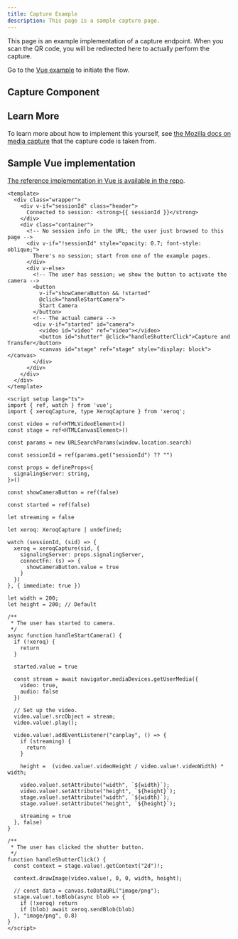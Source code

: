 ```yaml
---
title: Capture Example
description: This page is a sample capture page.
---
```



This page is an example implementation of a capture endpoint.  When you scan the QR code, you will be redirected here to actually perform the capture.

Go to the [Vue example](../get-started/03-vue-example.mdx) to initiate the flow.

## Capture Component

<XeroqCapture
  signaling-server={SIGNALING_SERVER}
  client:only/>

## Learn More

To learn more about how to implement this yourself, see [the Mozilla docs on media capture](https://developer.mozilla.org/en-US/docs/Web/API/Media_Capture_and_Streams_API/Taking_still_photos) that the capture code is taken from.

## Sample Vue implementation

[The reference implementation in Vue is available in the repo](https://github.com/CharlieDigital/xeroq/blob/main/docs/src/components/vue/xeroq-capture.vue).

```vue
<template>
  <div class="wrapper">
    <div v-if="sessionId" class="header">
      Connected to session: <strong>{{ sessionId }}</strong>
    </div>
    <div class="container">
      <!-- No session info in the URL; the user just browsed to this page -->
      <div v-if="!sessionId" style="opacity: 0.7; font-style: oblique;">
        There's no session; start from one of the example pages.
      </div>
      <div v-else>
        <!-- The user has session; we show the button to activate the camera -->
        <button
          v-if="showCameraButton && !started"
          @click="handleStartCamera">
          Start Camera
        </button>
        <!-- The actual camera -->
        <div v-if="started" id="camera">
          <video id="video" ref="video"></video>
          <button id="shutter" @click="handleShutterClick">Capture and Transfer</button>
          <canvas id="stage" ref="stage" style="display: block"></canvas>
        </div>
      </div>
    </div>
  </div>
</template>

<script setup lang="ts">
import { ref, watch } from 'vue';
import { xeroqCapture, type XeroqCapture } from 'xeroq';

const video = ref<HTMLVideoElement>()
const stage = ref<HTMLCanvasElement>()

const params = new URLSearchParams(window.location.search)

const sessionId = ref(params.get("sessionId") ?? "")

const props = defineProps<{
  signalingServer: string,
}>()

const showCameraButton = ref(false)

const started = ref(false)

let streaming = false

let xeroq: XeroqCapture | undefined;

watch (sessionId, (sid) => {
  xeroq = xeroqCapture(sid, {
    signalingServer: props.signalingServer,
    connectFn: (s) => {
      showCameraButton.value = true
    }
  })
}, { immediate: true })

let width = 200;
let height = 200; // Default

/**
 * The user has started to camera.
 */
async function handleStartCamera() {
  if (!xeroq) {
    return
  }

  started.value = true

  const stream = await navigator.mediaDevices.getUserMedia({
    video: true,
    audio: false
  })

  // Set up the video.
  video.value!.srcObject = stream;
  video.value!.play();

  video.value!.addEventListener("canplay", () => {
    if (streaming) {
      return
    }

    height =  (video.value!.videoHeight / video.value!.videoWidth) * width;

    video.value!.setAttribute("width", `${width}`);
    video.value!.setAttribute("height", `${height}`);
    stage.value!.setAttribute("width", `${width}`);
    stage.value!.setAttribute("height", `${height}`);

    streaming = true
  }, false)
}

/**
 * The user has clicked the shutter button.
 */
function handleShutterClick() {
  const context = stage.value!.getContext("2d")!;

  context.drawImage(video.value!, 0, 0, width, height);

  // const data = canvas.toDataURL("image/png");
  stage.value!.toBlob(async blob => {
    if (!xeroq) return
    if (blob) await xeroq.sendBlob(blob)
  }, "image/png", 0.8)
}
</script>
```
